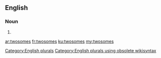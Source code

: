 ==English==

===Noun===
{{head|en}}

# {{plural of|twosome}}

[[Category:English plurals]][[Category:English plurals using obsolete wikisyntax]]

[[ar:twosomes]]
[[fr:twosomes]]
[[ku:twosomes]]
[[my:twosomes]]